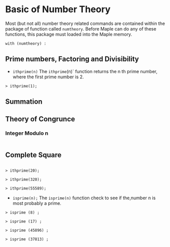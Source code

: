 # Basic of Number Theory
Most (but not all) number theory related commands are contained within the package of function called `numtheory`. Before Maple can do any of these functions, this package must loaded into the Maple memory.

```
with (numtheory) :
```

## Prime numbers, Factoring and Divisibility

- `ithprime(n)`
The `ithprime`(n)` function returns the n th prime number, where the first prime number is 2.
```
> ithprime(1);
```

## Summation

## Theory of Congrunce
### Integer Modulo n

```definition

```
## Complete Square

##
```
> ithprime(20);
```

```
> ithprime(320);
```

```
> ithprime(55589);
```

- `isprime(n);`
The `isprime(n)` function check to see if the,number n is most probably a prime.

```
> isprime (8) ;
```

```
> isprime (17) ;
```

```
> isprime (45896) ;
```

```
> isprime (37813) ;
```
